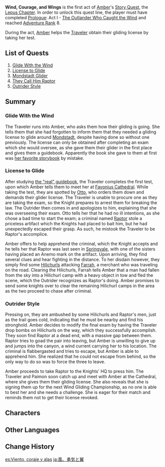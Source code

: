 {{Act Infobox
|image          = Story Card Lepus Chapter Act I.png
|type           = Story
|chapter        = Lepus Chapter
|actNum         = I
|character      = Amber
|ARReq          = 8
|archonQuestReq = [[Prologue]]: Act I - [[The Outlander Who Caught the Wind]]
}}
'''Wind, Courage, and Wings''' is the first act of [[Amber]]'s [[Story Quest]], the [[Lepus Chapter]]. In order to unlock this quest line, the player must have completed [[Prologue]]: Act I - [[The Outlander Who Caught the Wind]] and reached [[Adventure Rank]] 8.

During the act, [[Amber]] helps the [[Traveler]] obtain their gliding license by taking her test.

==List of Quests==
#[[Glide With the Wind]]
#[[License to Glide]]
#[[Mondstadt Glider]]
#[[They Call Him Raptor]]
#[[Outrider Style]]

==Summary==
===Glide With the Wind===
The Traveler runs into Amber, who asks them how their gliding is going. She tells them that she had forgotten to inform them that they needed a gliding license to glide around [[Mondstadt]], despite having done so without one previously. The license can only be obtained after completing an exam which she would oversee, as she gave them their glider in the first place and gives them a guidebook. Apparently the book she gave to them at first was [[Wind, Courage, and Wings (Book)|her favorite storybook]] by mistake.

===License to Glide===
After studying [[Gliding Instruction Manual|the "real" guidebook]], the Traveler completes the first test, upon which Amber tells them to meet her at [[Favonius Cathedral]]. While taking the test, they are spotted by [[Otto]], who orders them down and demands their glider license. The Traveler is unable to procure one as they are taking the exam, so the Knight prepares to arrest them for breaking the law. The Outrider then comes in and apologizes to him, explaining that she was overseeing their exam. Otto tells her that he had no ill intentions, as she chose a bad time to start the exam; a criminal named [[Raptor]] stole a priceless artifact which the Knights had placed to bait him, but he had unexpectedly escaped their grasp. As such, he mistook the Traveler to be Raptor's accomplice.

Amber offers to help apprehend the criminal, which the Knight accepts and he tells her that Raptor was last seen in [[Springvale]], with one of the sisters having placed an Anemo mark on the artifact. Upon arriving, they find several clues and hear fighting in the distance. To her disdain however, they simply find some [[Hilichurls]] attacking [[Farrah]], a merchant who was traveling on the road. Clearing the Hilichurls, Farrah tells Amber that a man had fallen from the sky into a Hilichurl camp with a heavy object in tow and fled the scene, which the Outrider recognizes as Raptor's doing. Amber promises to send some knights over to clear the remaining Hilichurl camps in the area as the two proceed to chase after criminal.

===Outrider Style===
Pressing on, they are ambushed by some Hilichurls and Raptor's men, just as the trail goes cold, indicating that he must be nearby and find his stronghold. Amber decides to modify the final exam by having the Traveler drop bombs on Hilichurls on the way, which they successfully accomplish. They soon find Raptor at a dead end, with a massive gap between them. Raptor tries to goad the pair into leaving, but Amber is unwilling to give up and jumps into the canyon, a wind current carrying her to his location. The criminal is flabbergasted and tries to escape, but Amber is able to apprehend him. She realized that he could not escape from behind, so the only way to do so was to force the three to leave.

Amber proceeds to take Raptor to the Knights' HQ to press him. The Traveler and Paimon soon catch up and meet with Amber at the Cathedral, where she gives them their gliding license. She also reveals that she is signing them up for the next Wind Gliding Championship, as no one is able to best her and she needs a challenge. She is eager for their match and reminds them not to get their license revoked.

==Characters==
{{Character Appearances|Wind, Courage, and Wings|type=Story Quest}}

==Other Languages==
{{Other Languages
|en      = Wind, Courage, and Wings
|zhs     = 风、勇气和翅膀
|zhs_rm  = Fēng, Yǒngqì hé Chìbǎng
|zht     = 風、勇氣和翅膀
|zht_rm  = Fēng, Yǒngqì hàn Chìbǎng
|zh_tl   = Wind, Courage, and Wings
|ja      = 風、勇気と翼
|ja_rm   = Kaze, Yuuki to Tsubasa
|ja_tl   = Wind, Courage, and Wings
|ko      = 바람, 용기와 날개
|ko_rm   = Baram, Yonggiwa Nalgae
|ko_tl   = Wind, Courage, and Wings
|es      = Viento, coraje y alas
|es_tl   = Wind, Courage, and Wings
|fr      = Vents, Courage & Ailes
|fr_tl   = Winds, Courage & Wings
|ru      = Ветер, храбрость и крылья
|ru_tl   = Wind, Courage, and Wings
|th      = สายลม, ความกล้าและปีก
|th_rm   = 
|th_tl   = 
|vi      = Gió, Đôi Cánh Và {{tt|Dũng Khí|勇氣}}
|vi_tl   = Wind, Wings, and Courage
|de      = Von Wind, Tapferkeit und Flügeln
|de_tl   = About the Wind, Courage and Wings
|id      = Angin, Keberanian, dan Sayap
|id_tl   = Wind, Courage, and Wings
|pt      = Vento, Coragem e Asas
|pt_tl   = Wind, Courage, and Wings
|tr      = Rüzgar, Cesaret ve Kanatlar
|tr_tl   = 
|it      = Il vento, il coraggio e le ali
|it_tl   = 
}}

==Change History==
{{Change History|1.0}}

[[es:Viento, coraje y alas]]
[[ja:風、勇気と翼]]